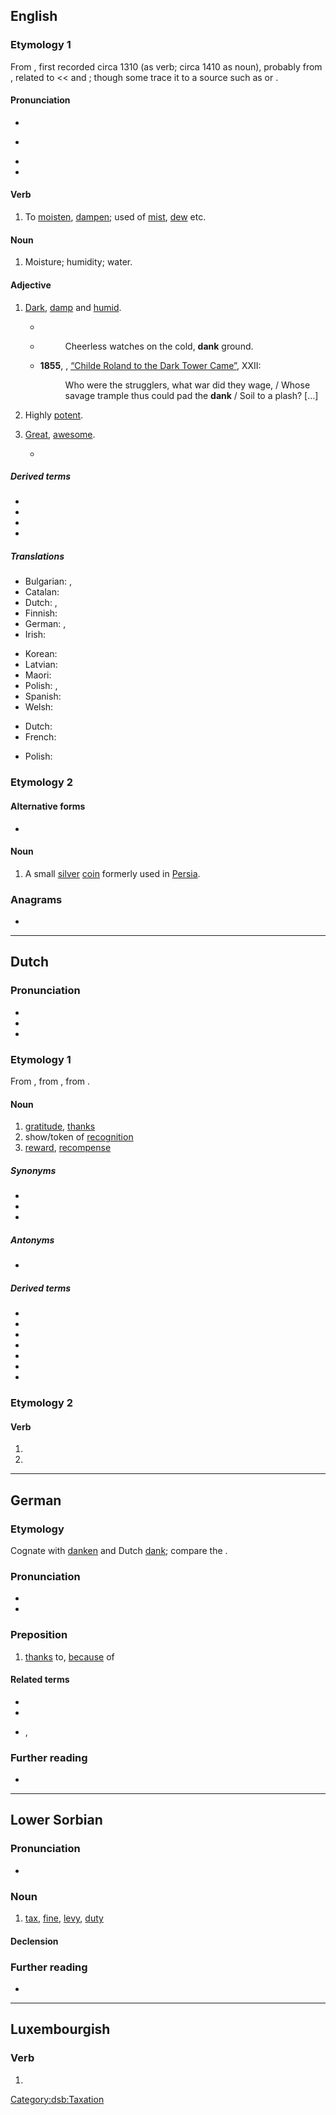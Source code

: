 {{also|Dank|-dank}}
==English==

===Etymology 1===
From {{inh|en|enm|danke}}, first recorded circa 1310 (as verb; circa 1410 as noun), probably from {{der|en|gmq}}, related to {{cog|sv|dank||marshy spot}} << {{der|en|non|dank||wet, boggy}} and {{m|sv|dänka||to moisten}}; though some trace it to a {{der|en|gmw}} source such as {{cog|nl|damp||vapor}} or {{cog|gmh|damph}}.

====Pronunciation====
* {{IPA|en|/dæŋk/}}
* {{a|æ-tensing|}} {{IPA|en|/deəŋk/}}
* {{rhymes|en|æŋk}}
* {{audio|en|LL-Q1860 (eng)-Vealhurl-dank.wav ‎|Audio (UK)}}

====Verb====
{{en-verb}}

# {{lb|en|obsolete|intransitive}} To [[moisten]], [[dampen]]; used of [[mist]], [[dew]] etc.

====Noun====
{{en-noun}}

# Moisture; humidity; water.
#: {{rfquotek|en|John Milton}}

====Adjective====
{{en-adj|er}}

# [[dark|Dark]], [[damp]] and [[humid]].
#: {{ux|en|The '''dank''' cave was chilly and spooky.}}
#* {{RQ:Milton Poems|book=Sonnets|passage=Now that the fields are '''dank''' and ways are mire.}}
#* {{rfdatek|en|Trench}}
#*: Cheerless watches on the cold, '''dank''' ground.
#* '''1855''', {{w|Robert Browning}}, [[s:Childe Roland to the Dark Tower Came|“Childe Roland to the Dark Tower Came”]], XXII:
#*: Who were the strugglers, what war did they wage, / Whose savage trample thus could pad the '''dank''' / Soil to a plash? [...]
# {{lb|en|figuratively|of marijuana}} Highly [[potent]].
#: {{ux|en|That was '''dank''' bud.}}
# {{lb|en|slang|often ironic}} [[great|Great]], [[awesome]].
#* {{quote-journal|en|author=Rick Wilson| title=Bannon Banished for Telling Truths About Trump as MAGA Monsters Turn on Each Other| journal=The Daily Beast| url=https://www.thedailybeast.com/bannon-banished-for-telling-truths-about-trump-as-maga-monsters-turn-on-each-other| date=2018, January 5| passage=His house organ Breitbart and a host of Trump-right websites and news outlets sang praises to his '''dank''' genius. }}

=====Derived terms=====
* {{l|en|danken}}
* {{l|en|dankly}}
* {{l|en|dankness}}
* {{l|en|dank meme}}

=====Translations=====
{{trans-top|dark, damp and humid}}
* Bulgarian: {{t+|bg|влажен}}, {{t+|bg|усоен}}
* Catalan: {{t+|ca|humit}}
* Dutch: {{t+|nl|klam}}, {{t+|nl|vochtig}}
* Finnish: {{t+|fi|kostea}}
* German: {{t+|de|feucht}}, {{t+|de|nasskalt}}
* Irish: {{t|ga|múisciúil}}
{{trans-mid}}
* Korean: {{t|ko|축축한}}
* Latvian: {{t+|lv|drēgns}}
* Maori: {{t|mi|hūnounou}}
* Polish: {{t+|pl|wilgotny|m}}, {{t|pl|zawilgocony|m}}
* Spanish: {{t+|es|húmedo}}
* Welsh: {{t+|cy|llaith}}
{{trans-bottom}}

{{trans-top|highly potent}}
* Dutch: {{t+|nl|straf}}
* French: {{t+|fr|fort}}
{{trans-mid}}
* Polish: {{t+|pl|mocny|m}}
{{trans-bottom}}

===Etymology 2===

====Alternative forms====
* {{l|en|danek}}

====Noun====
{{en-noun}}

# A small [[silver]] [[coin]] formerly used in [[Persia]].

===Anagrams===
* {{anagrams|en|a=adkn|D. Kan.|N. Dak.|NKDA|kDNA|kand|kdna}}

{{topics|en|Coins}}

----

==Dutch==

===Pronunciation===
* {{IPA|nl|/dɑŋk/}}
* {{rhymes|nl|ɑŋk}}
* {{audio|nl|Nl-dank.ogg|audio}}

===Etymology 1===
From {{inh|nl|dum|danc}}, from {{inh|nl|odt|*thank}}, from {{inh|nl|gem-pro|*þankaz}}.

====Noun====
{{nl-noun|m|-|-}}

# [[gratitude]], [[thanks]]
# show/token of [[recognition]]
# [[reward]], [[recompense]]

=====Synonyms=====
* {{l|nl|dankbetoon}}
* {{l|nl|dankbetuiging}}
* {{l|nl|dankzegging}}

=====Antonyms=====
* {{l|nl|ondank}}

=====Derived terms=====
* {{l|nl|danken}}
* {{l|nl|dankbaar}}
* {{l|nl|dankloos}}
* {{l|nl|dankwoord}}
* {{l|nl|dankzeggen}}
* {{l|nl|plasdank}}
* {{l|nl|stank voor dank}}

===Etymology 2===
{{nonlemma}}

====Verb====
{{head|nl|verb form}}

# {{nl-verb form of|p=1|n=sg|t=pres|m=ind|danken}}
# {{nl-verb form of|m=imp|danken}}

----

==German==

===Etymology===
Cognate with [[danken]] and Dutch [[#Dutch|dank]]; compare the {{cog|la|grātia}}.

===Pronunciation===
* {{audio|de|De-dank.ogg|Audio}}
* {{rhymes|de|aŋk}}

===Preposition===
{{head|de|preposition}} {{tlb|de|+ genitive or dative}}

# [[thanks]] to, [[because]] of
#: {{ux|de|'''Dank''' seiner Arbeit hat er genug Geld zum Leben.|'''Thanks to''' his work he has enough money to live.}}

====Related terms====
* {{l|de|danken}}
* {{l|de|bedanken}}
* {{l|de|Dank|g=m}}, {{l|de|Undank}}

===Further reading===
* {{R:Duden}}

----

==Lower Sorbian==

===Pronunciation===
* {{IPA|dsb|/dank/|[daŋk]}}

===Noun===
{{dsb-noun|m}}

# [[tax]], [[fine]], [[levy]], [[duty]]

====Declension====
{{dsb-decl-noun-19|dan|k}}

===Further reading===
* {{R:dsb:Starosta}}

[[Category:dsb:Taxation]]

----

==Luxembourgish==

===Verb===
{{head|lb|verb form}}

# {{inflection of|lb|danken||2|s|impr}}